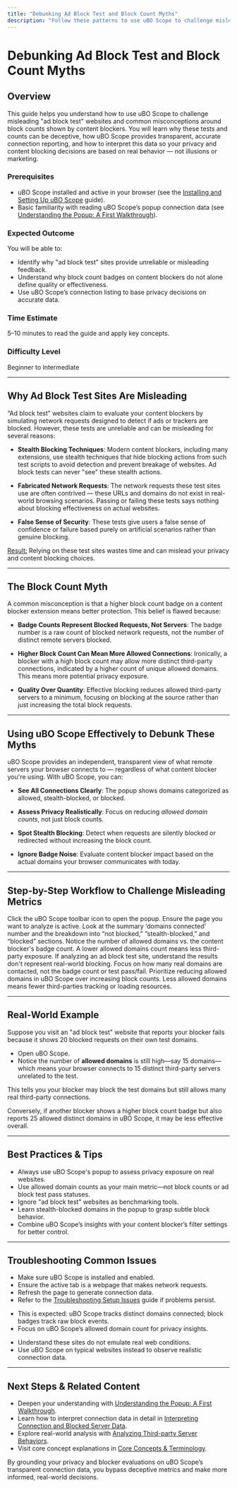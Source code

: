 ```yaml
---
title: "Debunking Ad Block Test and Block Count Myths"
description: "Follow these patterns to use uBO Scope to challenge misleading ad block test sites and debunk badge-count misconceptions, ensuring you make privacy and content blocking decisions based on real data and not deceptive metrics."
---
```


# Debunking Ad Block Test and Block Count Myths

## Overview

This guide helps you understand how to use uBO Scope to challenge misleading "ad block test" websites and common misconceptions around block counts shown by content blockers. You will learn why these tests and counts can be deceptive, how uBO Scope provides transparent, accurate connection reporting, and how to interpret this data so your privacy and content blocking decisions are based on real behavior — not illusions or marketing.

### Prerequisites
- uBO Scope installed and active in your browser (see the [Installing and Setting Up uBO Scope](/guides/getting-started-essentials/installation-and-setup) guide).
- Basic familiarity with reading uBO Scope’s popup connection data (see [Understanding the Popup: A First Walkthrough](/guides/getting-started-essentials/basic-usage-popup-walkthrough)).

### Expected Outcome
You will be able to:
- Identify why "ad block test" sites provide unreliable or misleading feedback.
- Understand why block count badges on content blockers do not alone define quality or effectiveness.
- Use uBO Scope’s connection listing to base privacy decisions on accurate data.

### Time Estimate
5–10 minutes to read the guide and apply key concepts.

### Difficulty Level
Beginner to Intermediate

---

## Why Ad Block Test Sites Are Misleading

“Ad block test” websites claim to evaluate your content blockers by simulating network requests designed to detect if ads or trackers are blocked. However, these tests are unreliable and can be misleading for several reasons:

- **Stealth Blocking Techniques**: Modern content blockers, including many extensions, use stealth techniques that hide blocking actions from such test scripts to avoid detection and prevent breakage of websites. Ad block tests can never "see" these stealth actions.

- **Fabricated Network Requests**: The network requests these test sites use are often contrived — these URLs and domains do not exist in real-world browsing scenarios. Passing or failing these tests says nothing about blocking effectiveness on actual websites.

- **False Sense of Security**: These tests give users a false sense of confidence or failure based purely on artificial scenarios rather than genuine blocking.

<u>Result:</u> Relying on these test sites wastes time and can mislead your privacy and content blocking choices.

---

## The Block Count Myth

A common misconception is that a higher block count badge on a content blocker extension means better protection. This belief is flawed because:

- **Badge Counts Represent Blocked Requests, Not Servers**: The badge number is a raw count of blocked network requests, not the number of distinct remote servers blocked.

- **Higher Block Count Can Mean More Allowed Connections**: Ironically, a blocker with a high block count may allow more distinct third-party connections, indicated by a higher count of unique allowed domains. This means more potential privacy exposure.

- **Quality Over Quantity**: Effective blocking reduces allowed third-party servers to a minimum, focusing on blocking at the source rather than just increasing the total block requests.

---

## Using uBO Scope Effectively to Debunk These Myths

uBO Scope provides an independent, transparent view of what remote servers your browser connects to — regardless of what content blocker you're using. With uBO Scope, you can:

- **See All Connections Clearly**: The popup shows domains categorized as allowed, stealth-blocked, or blocked.

- **Assess Privacy Realistically**: Focus on reducing *allowed domain counts*, not just block counts.

- **Spot Stealth Blocking**: Detect when requests are silently blocked or redirected without increasing the block count.

- **Ignore Badge Noise**: Evaluate content blocker impact based on the actual domains your browser communicates with today.

---

## Step-by-Step Workflow to Challenge Misleading Metrics

<Steps>
<Step title="Open uBO Scope for the Active Tab">
Click the uBO Scope toolbar icon to open the popup. Ensure the page you want to analyze is active.
</Step>
<Step title="Review the Domain Counts">
Look at the summary ‘domains connected’ number and the breakdown into “not blocked,” “stealth-blocked,” and “blocked” sections.
</Step>
<Step title="Compare Counts to Blocker Badge Counts">
Notice the number of allowed domains vs. the content blocker's badge count. A lower allowed domains count means less third-party exposure.
</Step>
<Step title="Ignore Ad Block Test Site Results">
If analyzing an ad block test site, understand the results don't represent real-world blocking. Focus on how many real domains are contacted, not the badge count or test pass/fail.
</Step>
<Step title="Make Privacy Decisions Based on Allowed Domains">
Prioritize reducing allowed domains in uBO Scope over increasing block counts. Less allowed domains means fewer third-parties tracking or loading resources.
</Step>
</Steps>

---

## Real-World Example

Suppose you visit an "ad block test" website that reports your blocker fails because it shows 20 blocked requests on their own test domains.

- Open uBO Scope.
- Notice the number of **allowed domains** is still high—say 15 domains—which means your browser connects to 15 distinct third-party servers unrelated to the test.

This tells you your blocker may block the test domains but still allows many real third-party connections.

Conversely, if another blocker shows a higher block count badge but also reports 25 allowed distinct domains in uBO Scope, it may be less effective overall.

---

## Best Practices & Tips

- Always use uBO Scope's popup to assess privacy exposure on real websites.
- Use allowed domain counts as your main metric—not block counts or ad block test pass statuses.
- Ignore "ad block test" websites as benchmarking tools.
- Learn stealth-blocked domains in the popup to grasp subtle block behavior.
- Combine uBO Scope’s insights with your content blocker’s filter settings for better control.

---

## Troubleshooting Common Issues

<AccordionGroup title="Common Troubleshooting Steps">
<Accordion title="No Data or 'NO DATA' Message in Popup">

- Make sure uBO Scope is installed and enabled.
- Ensure the active tab is a webpage that makes network requests.
- Refresh the page to generate connection data.
- Refer to the [Troubleshooting Setup Issues](/getting-started/quickstart-verification/troubleshooting-setup) guide if problems persist.

</Accordion>
<Accordion title="Block Counts Do Not Match Content Blocker's Badge">

- This is expected: uBO Scope tracks distinct domains connected; block badges track raw block events.
- Focus on uBO Scope’s allowed domain count for privacy insights.

</Accordion>
<Accordion title="Ad Block Test Site Shows Unexpected Results">

- Understand these sites do not emulate real web conditions.
- Use uBO Scope on typical websites instead to observe realistic connection data.

</Accordion>
</AccordionGroup>

---

## Next Steps & Related Content

- Deepen your understanding with [Understanding the Popup: A First Walkthrough](/guides/getting-started-essentials/basic-usage-popup-walkthrough).
- Learn how to interpret connection data in detail in [Interpreting Connection and Blocked Server Data](/guides/getting-started-essentials/interpreting-connection-data).
- Explore real-world analysis with [Analyzing Third-party Server Behaviors](/guides/advanced-scenarios-best-practices/analyzing-third-party-behavior).
- Visit core concept explanations in [Core Concepts & Terminology](/overview/concepts-architecture/core-concepts-terminology).

<Tip>
By grounding your privacy and blocker evaluations on uBO Scope’s transparent connection data, you bypass deceptive metrics and make more informed, real-world decisions.
</Tip>
